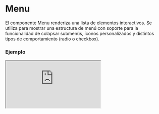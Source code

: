 
# Menu

El componente Menu renderiza una lista de elementos interactivos. Se utiliza para mostrar una estructura de menú con soporte para la funcionalidad de colapsar submenús, íconos personalizados y distintos tipos de comportamiento (radio o checkbox).

### Ejemplo

<Iframe
  minHeightIframe="50vh"
  src="https://fenextjs-component-storybook.vercel.app/iframe.html?args=&id=header-menu--index&viewMode=story"
/>

### Importacion

Para importar el componente Menu, se puede hacer desde fenextjs

```tsx copy
import { Menu } from "fenextjs";
```

### Parametros

| Parametro          | Tipo                  | Requerido | Default     | Descripcion                                                                              |
| ------------------ | --------------------- | --------- | ----------- | ---------------------------------------------------------------------------------------- |
| items              | ItemMenuProps[]       | no        | []          | Lista de elementos del menú. Cada uno debe cumplir con la interfaz `ItemMenuProps`.      |
| iconArrow          | ReactNode             | no        | \<Arrow /\> | Ícono que se muestra para los elementos colapsables del menú.                            |
| typeCollapse       | 'radio' \| 'checkbox' | no        | undefined   | Tipo de comportamiento para los elementos colapsables del menú, ya sea radio o checkbox. |
| className          | string                | no        | ''          | Clase CSS para personalizar el contenedor principal del menú.                            |
| defaultShowSubMenu | boolean               | no        | false       | Determina si los submenús deben mostrarse por defecto.                                   |

### Storybook

Para ver el storybook del componente lo puede hacer con este [link](https://fenextjs-component-storybook.vercel.app/?path=/story/header-menu--index)

### Usos

- Menú básico

```tsx copy
<Menu
  items={[
    { label: "Home", link: "/" },
    { label: "About", link: "/about" },
  ]}
/>
```

- Menú con ícono personalizado

```tsx copy
<Menu
  iconArrow={<CustomIcon />}
  items={[
    { label: "Home", link: "/" },
    { label: "Services", link: "/services" },
  ]}
/>
```

- Menú con submenús desplegables

```tsx copy
<Menu
  defaultShowSubMenu={true}
  items={[
    { label: "Home", link: "/", defaultActive: true },
    { label: "Projects", link: "/projects" },
  ]}
/>
```
